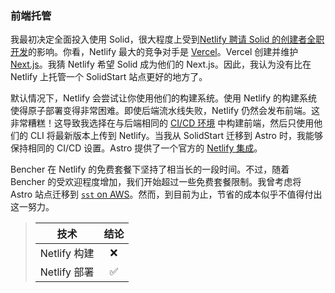 ### 前端托管

我最初决定全面投入使用 Solid，很大程度上受到[Netlify 聘请 Solid 的创建者全职开发][dev to netlify]的影响。你看，Netlify 最大的竞争对手是 [Vercel][vercel]。Vercel 创建并维护 [Next.js][next js github]。我猜 Netlify 希望 Solid 成为他们的 Next.js。因此，我认为没有比在 Netlify 上托管一个 SolidStart 站点更好的地方了。

默认情况下，Netlify 会尝试让你使用他们的构建系统。使用 Netlify 的构建系统使得原子部署变得非常困难。即使后端流水线失败，Netlify 仍然会发布前端。这非常糟糕！这导致我选择在与后端相同的 [CI/CD 环境][continuous integration] 中构建前端，然后只使用他们的 CLI 将最新版本上传到 Netlify。当我从 SolidStart 迁移到 Astro 时，我能够保持相同的 CI/CD 设置。Astro 提供了一个官方的 [Netlify 集成][astro netlify]。

Bencher 在 Netlify 的免费套餐下坚持了相当长的一段时间。不过，随着 Bencher 的受欢迎程度增加，我们开始超过一些免费套餐限制。我曾考虑将 Astro 站点迁移到 [`sst` on AWS][sst aws astro]。然而，到目前为止，节省的成本似乎不值得付出这一努力。

> |   技术    | 结论 |
> | :-------: | :--: |
> | Netlify 构建 |  ❌   |
> | Netlify 部署 |  ✅   |

[dev to netlify]: https://dev.to/ryansolid/when-netlify-asks-you-to-full-time-oss-you-say-yes-5ccf
[vercel]: https://vercel.com/
[next js github]: https://github.com/vercel/next.js
[continuous integration]: #continuous-integration
[astro netlify]: https://docs.astro.build/zh/guides/integrations-guide/netlify/
[sst aws astro]: https://sst.dev/docs/component/aws/astro/
